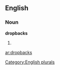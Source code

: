 ==English==

===Noun===
'''dropbacks'''

# {{plural of|[[dropback]]}}

[[Category:English plurals]]

[[ar:dropbacks]]